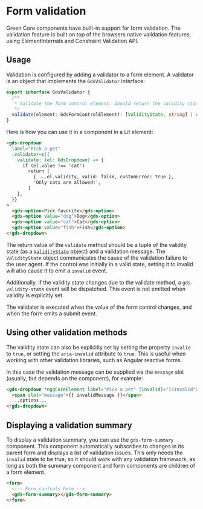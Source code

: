 
<Meta title="Components/Form/Validation" />

<h1>Form validation</h1>

Green Core components have built-in support for form validation. The validation feature is built on top of the
browsers native validation features, using ElementInternals and Constraint Validation API.

## Usage

Validation is configured by adding a validator to a form element. A validator is an object that implements the
`GdsValidator` interface:

```typescript
export interface GdsValidator {
  /**
   * Validate the form control element. Should return the validity state and an optional validation message.
   */
  validate(element: GdsFormControlElement): [ValidityState, string] | undefined
}
```

Here is how you can use it in a component in a Lit element:

```html
<gds-dropdown
  label="Pick a pet"
  .validator=${{
    validate: (el: GdsDropdown) => {
      if (el.value !== 'cat')
        return [
          { ...el.validity, valid: false, customError: true },
          'Only cats are allowed!',
        ]
    },
  }}
>
  <gds-option>Pick favorite</gds-option>
  <gds-option value="dog">Dog</gds-option>
  <gds-option value="cat">Cat</gds-option>
  <gds-option value="fish">Fish</gds-option>
</gds-dropdown>
```

The return value of the `validate` method should be a tuple of the validity state (as a
[`ValidityState`](https://developer.mozilla.org/en-US/docs/Web/API/ValidityState) object) and a validation message.
The `ValidityState` object communicates the cause of the validation failure to the user agent. If the control was
initially in a valid state, setting it to invalid will also cause it to emit a `invalid` event.

Additionally, if the validity state changes due to the validate method, a `gds-validity-state` event will be dispatched. This event is not emitted when validity is explicitly set.

The validator is executed when the value of the form control changes, and when the form emits a submit event.

## Using other validation methods

The validity state can also be explicitly set by setting the property `invalid` to `true`, or setting the `aria-invalid`
attribute to `true`. This is useful when working with other validation libraries, such as Angular reactive forms.

In this case the validation message can be supplied via the `message` slot (usually, but depends on the component),
for example:

```html
<gds-dropdown *nggCoreElement label="Pick a pet" [invalid]="isInvalid">
  <span slot="message">{{ invalidMessage }}</span>
  ...options...
</gds-dropdown>
```

## Displaying a validation summary

To display a validation summary, you can use the `gds-form-summary` component. This component automatically subscribes to
changes in its parent form and displays a list of validation issues. This only needs the `invalid` state to be true, so it
should work with any validation framework, as long as both the summary component and form components are children of a form
element.

```html
<form>
  <!-- Form controls here -->
  <gds-form-summary></gds-form-summary>
</form>
```
